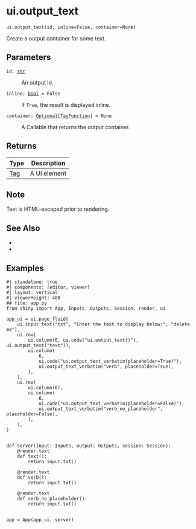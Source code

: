# ui.output_text { #shiny.ui.output_text }

`ui.output_text(id, inline=False, container=None)`

Create a output container for some text.

## Parameters

<code><span class="parameter-name">id</span><span class="parameter-annotation-sep">:</span> <span class="parameter-annotation">[str](`str`)</span></code>

:   An output id.

<code><span class="parameter-name">inline</span><span class="parameter-annotation-sep">:</span> <span class="parameter-annotation">[bool](`bool`)</span> <span class="parameter-default-sep">=</span> <span class="parameter-default">False</span></code>

:   If ``True``, the result is displayed inline.

<code><span class="parameter-name">container</span><span class="parameter-annotation-sep">:</span> <span class="parameter-annotation">[Optional](`typing.Optional`)\[[TagFunction](`htmltools.TagFunction`)\]</span> <span class="parameter-default-sep">=</span> <span class="parameter-default">None</span></code>

:   A Callable that returns the output container.

## Returns

| Type                   | Description   |
|------------------------|---------------|
| [Tag](`htmltools.Tag`) | A UI element  |

## Note

Text is HTML-escaped prior to rendering.



## See Also

* [](:func:`~shiny.render.text`)
* [](:func:`~shiny.ui.output_text_verbatim`)

## Examples


```shinylive-python
#| standalone: true
#| components: [editor, viewer]
#| layout: vertical
#| viewerHeight: 400
## file: app.py
from shiny import App, Inputs, Outputs, Session, render, ui

app_ui = ui.page_fluid(
    ui.input_text("txt", "Enter the text to display below:", "delete me"),
    ui.row(
        ui.column(6, ui.code("ui.output_text()"), ui.output_text("text")),
        ui.column(
            6,
            ui.code("ui.output_text_verbatim(placeholder=True)"),
            ui.output_text_verbatim("verb", placeholder=True),
        ),
    ),
    ui.row(
        ui.column(6),
        ui.column(
            6,
            ui.code("ui.output_text_verbatim(placeholder=False)"),
            ui.output_text_verbatim("verb_no_placeholder", placeholder=False),
        ),
    ),
)


def server(input: Inputs, output: Outputs, session: Session):
    @render.text
    def text():
        return input.txt()

    @render.text
    def verb():
        return input.txt()

    @render.text
    def verb_no_placeholder():
        return input.txt()


app = App(app_ui, server)

```

